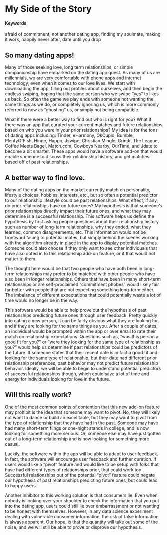 # My Side of the Story {#MatchMade}

#### Keywords {-}

afraid of commitment, not another dating app, finding my soulmate, making it work, happily never after, date until you drop

## So many dating apps!

Many of those seeking love, long term relationships, or simple companionship have embarked on the dating app quest. As many of us are millennials, we are very comfortable with phone apps and internet technology, even when it comes to our love lives. We start with downloading the app, filling out profiles about ourselves, and then begin the endless swiping, hoping that the same person who we swipe "yes" to likes us back. So often the game we play ends with someone not wanting the same things as we do, or completely ignoring us, which is more commonly referred to now as "ghosting" us, or simply not being compatible. 

What if there were a better way to find out who is right for you? What if there was an app that curated your current matches and future relationships based on who you were in your prior relationships? My idea is for the tons of dating apps including: Tinder, eHarmony, OkCupid, Bumble, PlentyOfFish, Hinge, Happn, Jswipe, Christian Mingle, Grindr, The League, Coffee Meets Bagel, Match.com, Cowboys Nearby, OurTime, and Jdate to become a bit smarter. These apps would have a software add-on that would enable someone to discuss their relationship history, and get matches based off of past relationships.

## A better way to find love.

Many of the dating apps on the market currently match on personality, lifestyle choices, hobbies, interests, etc., but so often a potential predictor to our relationship lifestyle could be past relationships. What effect, if any, do prior relationships have on future ones? My hypothesis is that someone's prior relationships directly impact their future ones, and what they may determine is a successful relationship. This software helps us define the hypothesis by first asking people questions about their relationship history such as number of long-term relationships, why they ended, what they learned, common disagreements, etc. This information would not be frontward facing to potential mates, but simply behind the scenes working with the algorithm already in place in the app to display potential matches. Someone could also choose if they only want to see other individuals that have also opted in to this relationship add-on feature, or if that would not matter to them.

The thought here would be that two people who have both been in long-term relationships may prefer to be matched with other people who have also been in longer relationships. Others that have been in many short-term relationships or are self-proclaimed "commitment phobes" would likely fair far better with people that are not expecting something long-term either. The imbalance of different expectations that could potentially waste a lot of time would no longer be in the way. 

This software would be able to help prove out the hypothesis of past relationships predicting future ones through user feedback. Pretty quickly into dating a new person, it can be fairly obvious what they are looking for, and if they are looking for the same things as you. After a couple of dates, an individual would be prompted within the app or over email to rate their match on relationship expectations. Questions such as, "was this person a good fit for you?" or "were they looking for the same type of relationship as you?" would help us determine if past relationships could be predictors of the future. If someone states that their recent date is in fact a good fit and looking for the same type of relationship, but their date had different prior relationship preferences, past behavior may not predict future relationship behavior. Ideally, we will be able to begin to understand potential predictors of successful relationships though, which could save a lot of time and energy for individuals looking for love in the future.

## Will this really work?

One of the most common points of contention that this new add-on feature may prohibit is the idea that someone may want to pivot. No, they will likely not want to dance or build an excel table, but they may want to pivot from the type of relationship that they have had in the past. Someone may have had many short-term flings or one-night stands in college, and is now looking for something more serious. Or, someone else may have just gotten out of a long-term relationship and is now looking for something more casual. 

Luckily, the software within the app will be able to adapt to user feedback. In fact, the software will encourage user feedback and further curation. If users would like a "pivot" feature and would like to be setup with folks that have had different types of relationships prior, that could work too. Successful relationships out of the potential "pivot" feature could negate our hypothesis of past relationships predicting future ones, but could lead to happy users.

Another inhibitor to this working solution is that consumers lie. Even when nobody is looking over your shoulder to check the information that you put into the dating app, users could still lie over embarrassment or not wanting to be honest with themselves. However, in any data science experiment dealing with vulnerable consumer information, the risk of false information is always apparent. Our hope, is that the quantity will take out some of the noise, and we will still be able to prove or disprove our hypothesis.
